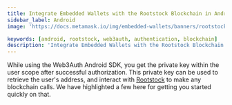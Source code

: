 ```yaml
---
title: Integrate Embedded Wallets with the Rootstock Blockchain in Android
sidebar_label: Android
image: 'https://docs.metamask.io/img/embedded-wallets/banners/rootstock.png'

keywords: [android, rootstock, web3auth, authentication, blockchain]
description: 'Integrate Embedded Wallets with the Rootstock Blockchain in Android | Embedded Wallets'
---
```



<SEO
  title="Integrate Embedded Wallets with the Rootstock Blockchain in Android"
  description="Integrate Embedded Wallets with the Rootstock Blockchain in Android | Embedded Wallets"
  image="https://docs.metamask.io/img/embedded-wallets/banners/rootstock.png"
  slug="/embedded-wallets/connect-blockchain/evm/rootstock/android"
/>

While using the Web3Auth Android SDK, you get the private key within the user scope after successful authorization. This private key can be used to retrieve the user's address, and interact with [Rootstock](https://rootstock.io/) to make any blockchain calls. We have highlighted a few here for getting you started quickly on that.

<EVMInteraction />
